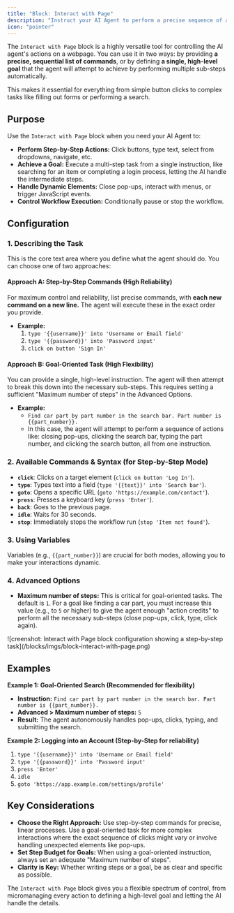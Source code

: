 ```yaml
---
title: "Block: Interact with Page"
description: "Instruct your AI Agent to perform a precise sequence of actions or to achieve a high-level goal on a webpage."
icon: "pointer"
---
```


The `Interact with Page` block is a highly versatile tool for controlling the AI agent's actions on a webpage. You can use it in two ways: by providing **a precise, sequential list of commands**, or by defining **a single, high-level goal** that the agent will attempt to achieve by performing multiple sub-steps automatically.

This makes it essential for everything from simple button clicks to complex tasks like filling out forms or performing a search.

## Purpose

Use the `Interact with Page` block when you need your AI Agent to:

- **Perform Step-by-Step Actions:** Click buttons, type text, select from dropdowns, navigate, etc.
- **Achieve a Goal:** Execute a multi-step task from a single instruction, like searching for an item or completing a login process, letting the AI handle the intermediate steps.
- **Handle Dynamic Elements:** Close pop-ups, interact with menus, or trigger JavaScript events.
- **Control Workflow Execution:** Conditionally pause or stop the workflow.

## Configuration

### 1. Describing the Task

This is the core text area where you define what the agent should do. You can choose one of two approaches:

#### Approach A: Step-by-Step Commands (High Reliability)

For maximum control and reliability, list precise commands, with **each new command on a new line.** The agent will execute these in the exact order you provide.

- **Example:**
  1. `type '{{username}}' into 'Username or Email field'`
  2. `type '{{password}}' into 'Password input'`
  3. `click on button 'Sign In'`

#### Approach B: Goal-Oriented Task (High Flexibility)

You can provide a single, high-level instruction. The agent will then attempt to break this down into the necessary sub-steps. This requires setting a sufficient "Maximum number of steps" in the Advanced Options.

- **Example:**
  - `Find car part by part number in the search bar. Part number is {{part_number}}.`
  - In this case, the agent will attempt to perform a sequence of actions like: closing pop-ups, clicking the search bar, typing the part number, and clicking the search button, all from one instruction.

### 2. Available Commands & Syntax (for Step-by-Step Mode)

- **`click`**: Clicks on a target element (`click on button 'Log In'`).
- **`type`**: Types text into a field (`type '{{text}}' into 'Search bar'`).
- **`goto`**: Opens a specific URL (`goto 'https://example.com/contact'`).
- **`press`**: Presses a keyboard key (`press 'Enter'`).
- **`back`**: Goes to the previous page.
- **`idle`**: Waits for 30 seconds.
- **`stop`**: Immediately stops the workflow run (`stop 'Item not found'`).

### 3. Using Variables

Variables (e.g., `{{part_number}}`) are crucial for both modes, allowing you to make your interactions dynamic.

### 4. Advanced Options

- **Maximum number of steps:** This is critical for goal-oriented tasks. The default is `1`. For a goal like finding a car part, you must increase this value (e.g., to `5` or higher) to give the agent enough "action credits" to perform all the necessary sub-steps (close pop-ups, click, type, click again).

<Frame captin="Screenshot: Interact with Page block configuration showing a step-by-step task">
  ![creenshot: Interact with Page block configuration showing a step-by-step task](/blocks/imgs/block-interact-with-page.png)
</Frame>

## Examples

**Example 1: Goal-Oriented Search (Recommended for flexibility)**

- **Instruction:** `Find car part by part number in the search bar. Part number is {{part_number}}.`
- **Advanced \> Maximum number of steps:** `5`
- **Result:** The agent autonomously handles pop-ups, clicks, typing, and submitting the search.

**Example 2: Logging into an Account (Step-by-Step for reliability)**

1. `type '{{username}}' into 'Username or Email field'`
2. `type '{{password}}' into 'Password input'`
3. `press 'Enter'`
4. `idle`
5. `goto 'https://app.example.com/settings/profile'`

## Key Considerations

- **Choose the Right Approach:** Use step-by-step commands for precise, linear processes. Use a goal-oriented task for more complex interactions where the exact sequence of clicks might vary or involve handling unexpected elements like pop-ups.
- **Set Step Budget for Goals:** When using a goal-oriented instruction, always set an adequate "Maximum number of steps".
- **Clarity is Key:** Whether writing steps or a goal, be as clear and specific as possible.

The `Interact with Page` block gives you a flexible spectrum of control, from micromanaging every action to defining a high-level goal and letting the AI handle the details.